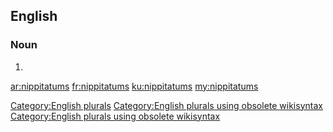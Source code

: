 ==English==

===Noun===
{{head|en}}

# {{plural of|nippitatum}}

[[Category:English plurals]][[Category:English plurals using obsolete wikisyntax]][[Category:English plurals using obsolete wikisyntax]]

[[ar:nippitatums]]
[[fr:nippitatums]]
[[ku:nippitatums]]
[[my:nippitatums]]